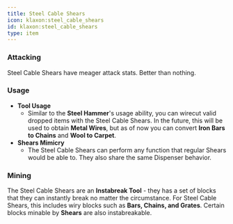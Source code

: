 ```yaml
---
title: Steel Cable Shears
icon: klaxon:steel_cable_shears
id: klaxon:steel_cable_shears
type: item
---
```


### **Attacking**

Steel Cable Shears have meager attack stats. Better than nothing.

### **Usage**

- **Tool Usage**
    - Similar to the **Steel Hammer**'s usage ability, you can wirecut valid dropped items with the Steel Cable Shears.
  In the future, this will be used to obtain **Metal Wires**, but as of now you can convert **Iron Bars to Chains** and **Wool to Carpet**.
- **Shears Mimicry**
    - The Steel Cable Shears can perform any function that regular Shears would be able to. They also share the same Dispenser behavior.

### **Mining**
The Steel Cable Shears are an **Instabreak Tool** - they has a set of blocks that they can instantly break no matter the circumstance. For Steel Cable Shears, this includes wiry blocks such as **Bars, Chains, and Grates**.
Certain blocks minable by **Shears** are also instabreakable.